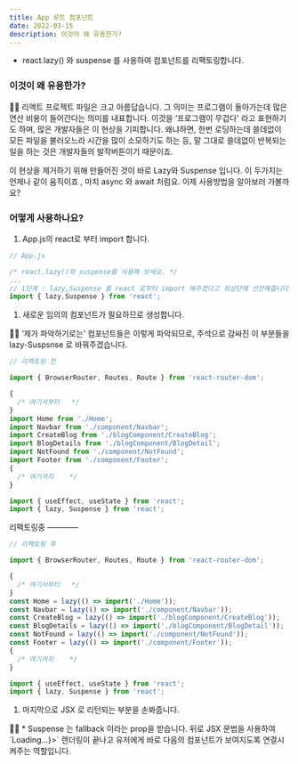 ```yaml
---
title: App 루트 컴포넌트
date: 2022-03-15
description: 이것이 왜 유용한가?
---
```


- react.lazy() 와 suspense 를 사용하여 컴포넌트를 리팩토링합니다.

### 이것이 왜 유용한가?

<aside>
✍🏻 리액트 프로젝트 파일은 크고 아름답습니다. 
그 의미는 프로그램이 돌아가는데 많은 연산 비용이 들어간다는 의미를 내표합니다. 
이것을 ‘프로그램이 무겁다' 라고 표현하기도 하며, 많은 개발자들은 이 현상을 기피합니다. 
왜냐하면,  한번 로딩하는데 쓸데없이 모든 파일을 불러오느라 시간을 많이 소모하기도 하는 등, 말 그대로 쓸데없이 반복되는 일을 하는 것은 개발자들의 발작버튼이기 때문이죠.

이 현상을 제거하기 위해 만들어진 것이 바로 Lazy와 Suspense 입니다.
이 두가지는 언제나 같이 움직이죠 , 마치 async 와 await 처럼요.
이제 사용방법을 알아보러 가볼까요?

</aside>

### 어떻게 사용하나요?

1. App.js의 react로 부터 import 합니다.

```jsx
// App.js

/* react.lazy()와 suspense를 사용해 보세요. */
...
// 1단계 : lazy,Suspense 를 react 로부터 import 해주겠다고 최상단에 선언해줍니다.
import { lazy,Suspense } from 'react';

```

1. 새로운 임의의 컴포넌트가 필요하므로 생성합니다.

<aside>
✍🏻 ‘제가 파악하기로는' 컴포넌트들은 이렇게 파악되므로, 주석으로 감싸진 이 부분들을 
lazy-Suspsnse 로 바꿔주겠습니다.

</aside>

```jsx
// 리팩토링 전

import { BrowserRouter, Routes, Route } from 'react-router-dom';

{
  /* 여기서부터   */
}
import Home from './Home';
import Navbar from './component/Navbar';
import CreateBlog from './blogComponent/CreateBlog';
import BlogDetails from './blogComponent/BlogDetail';
import NotFound from './component/NotFound';
import Footer from './component/Footer';
{
  /* 여기까지    */
}

import { useEffect, useState } from 'react';
import { lazy, Suspense } from 'react';
```

리팩토링중 ————

```jsx
// 리팩토링 후

import { BrowserRouter, Routes, Route } from 'react-router-dom';

{
  /* 여기서부터   */
}
const Home = lazy(() => import('./Home'));
const Navbar = lazy(() => import('./component/Navbar'));
const CreateBlog = lazy(() => import('./blogComponent/CreateBlog'));
const BlogDetails = lazy(() => import('./blogComponent/BlogDetail'));
const NotFound = lazy(() => import('./component/NotFound'));
const Footer = lazy(() => import('./component/Footer'));
{
  /* 여기까지    */
}

import { useEffect, useState } from 'react';
import { lazy, Suspense } from 'react';
```

1. 마지막으로 JSX 로 리턴되는 부분을 손봐줍니다.

  <aside>
✍🏻 * Suspense 는 fallback 이라는 prop을 받습니다.
 뒤로 JSX  문법을 사용하여  `<Suspense fallback={<div>Loading...</div>}>` 
렌더링이 끝나고 유저에게 바로 다음의 컴포넌트가 보여지도록 연결시켜주는 역할입니다.

  </aside>
